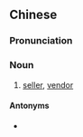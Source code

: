{{also|卖家}}
==Chinese==
{{zh-forms|s=卖家}}

===Pronunciation===
{{zh-pron
|m=màijiā
|c=maai6 gaa1
|cat=n
}}

===Noun===
{{zh-noun}}

# [[seller]], [[vendor]]

====Antonyms====
* {{zh-l|買家}}